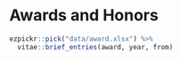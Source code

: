 # Awards and Honors

```{r award}
ezpickr::pick("data/award.xlsx") %>%
  vitae::brief_entries(award, year, from)
```
